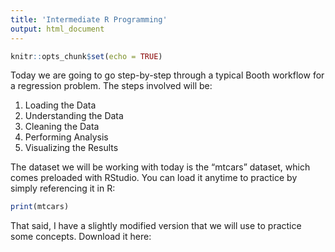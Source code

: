 ```yaml
---
title: 'Intermediate R Programming'
output: html_document
---
```


```r
knitr::opts_chunk$set(echo = TRUE)
```

Today we are going to go step-by-step through a typical Booth workflow for a regression problem. The steps involved will be:  
  
1. Loading the Data  
2. Understanding the Data  
3. Cleaning the Data  
4. Performing Analysis  
5. Visualizing the Results  

The dataset we will be working with today is the "mtcars" dataset, which comes preloaded with RStudio. You can load it anytime to practice by simply referencing it in R:
```r
print(mtcars)
```

That said, I have a slightly modified version that we will use to practice some concepts. Download it here: 